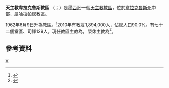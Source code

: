 {{NoteTA
|1=zh-tw:路易; zh-hk:類斯;
}}
{{Infobox Roman Catholic diocese
|name=韋拉克魯斯
|jurisdiction=教區
|latin = Dioecesis Verae Crucis
|image =5601-Catedral de Nuestra Señora de la Asunción-Veracruz, Veracruz, México-Enrique Carpio Fotógrafo-EDSC07115.jpg
|caption =聖母升天主教座堂
|location = [[墨西哥|墨西哥]]
|territory = [[韋拉克魯斯州|韋拉克魯斯州]]中部
|population = 1,894,000
|rite = [[罗马礼|罗马礼]]
|patron = 
|province = 哈拉帕
|established = 1962年
|cathedral =  [[聖母升天主教座堂_(韋拉克魯斯)|聖母升天主教座堂]] 
|co-cathedral =
|leadership = 主教
|website =[http://diocesisdeveracruz.org/ 官方網頁]
|pope = {{incumbent pope}}
|ordinary = {{link-es|嘉祿·布里塞尼奧·阿爾奇|Carlos Briseño Arch}}
|coadjutor bishop =
|auxiliary =
|emeritus = {{link-es|路易·斐理伯·加拉尔多·瑪爾定·德尔坎普|Luis Felipe Gallardo Martín del Campo}}
}}
'''天主教韋拉克魯斯教區''' （{{lang-la|Dioecesis Verae Crucis}}；{{lang-es|Diócesis de Veracruz}}）是[[墨西哥|墨西哥]]一個[[天主教|天主教]][[教區|教區]]，位於[[韋拉克魯斯州|韋拉克魯斯州]]中部，屬[[天主教哈拉帕總教區|哈拉帕總教區]]。

1962年6月9日升為教區。<ref>{{cite journal
|journal=[[宗座公報|宗座公報]]
|publisher=梵蒂岡出版社
|date=1963年
|volume=55
|title=''Populorum bono''
|page=699
|url=http://www.vatican.va/archive/aas/documents/AAS%2055%20%5B1963%5D%20-%20ocr.pdf
|access-date=2013-05-17
|archive-date=2010-03-27
|archive-url=https://web.archive.org/web/20100327072014/http://www.vatican.va/archive/aas/documents/AAS%2055%20%5B1963%5D%20-%20ocr.pdf
|dead-url=no
}}</ref>2010年有教友1,894,000人，佔總人口90.0%。有七十二個堂區、司鐸129人。現任教區主教為{{link-es|嘉祿·布里塞尼奧·阿爾奇|Carlos Briseño Arch}}，榮休主教為{{link-es|路易·斐理伯·加拉尔多·瑪爾定·德尔坎普|Luis Felipe Gallardo Martín del Campo}}<ref>{{cite press release |title=Resignations and Appointments, 12.11.2018 |url=https://press.vatican.va/content/salastampa/en/bollettino/pubblico/2018/11/12/181112e.html |publisher=Holy See Press Office |accessdate=2019-07-16 |archiveurl=https://web.archive.org/web/20190716054036/https://press.vatican.va/content/salastampa/en/bollettino/pubblico/2018/11/12/181112e.html |archivedate=2019-07-16 |language=en |date=2018-11-12 |dead-url=no }}</ref>。

==參考資料==
{{reflist}}
{{墨西哥天主教教區}}
[[Category:墨西哥天主教教區|V]]